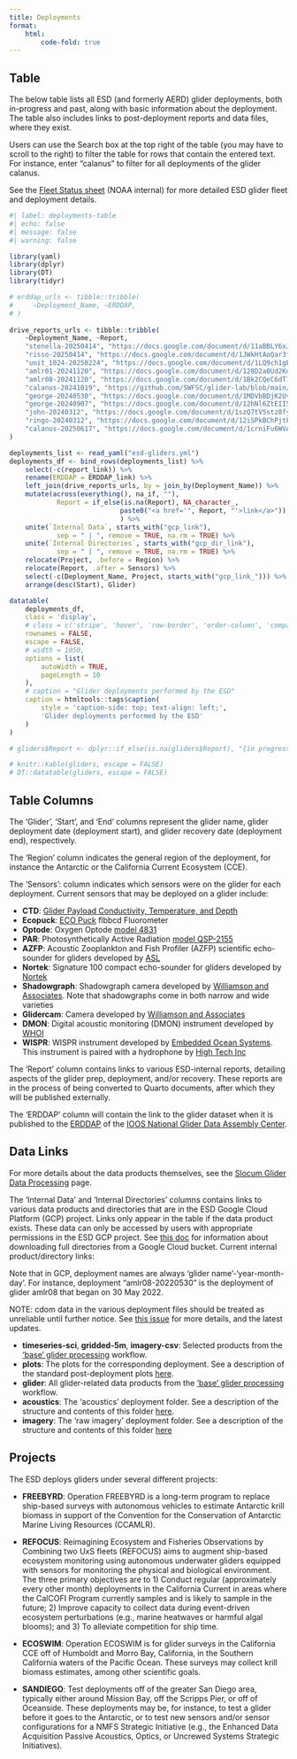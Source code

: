```yaml
---
title: Deployments
format: 
    html:
        code-fold: true
---
```


## Table

The below table lists all ESD (and formerly AERD) glider deployments, both in-progress and past, along with basic information about the deployment. The table also includes links to post-deployment reports and data files, where they exist. 

Users can use the Search box at the top right of the table (you may have to scroll to the right) to filter the table for rows that contain the entered text. For instance, enter "calanus" to filter for all deployments of the glider calanus. 

See the [Fleet Status sheet](https://docs.google.com/spreadsheets/d/1tB3QNKYx8qOYYS9QZotekBAx0y-_n2d-EZPjFFdYNuU/edit?usp=sharing) (NOAA internal) for more detailed ESD glider fleet and deployment details.

```r
#| label: deployments-table
#| echo: false
#| message: false
#| warning: false

library(yaml)
library(dplyr)
library(DT)
library(tidyr)

# erddap_urls <- tibble::tribble(
#     ~Deployment_Name, ~ERDDAP, 
# )
    
drive_reports_urls <- tibble::tribble(
    ~Deployment_Name, ~Report, 
    "stenella-20250414", "https://docs.google.com/document/d/11aBBLY6xJhdd2vDwuhdBLK3SVcPaqnxbkMR-Fn0rgy0/edit?usp=drive_link", 
    "risso-20250414", "https://docs.google.com/document/d/1JWkHtAoQar3fr0TLmKJT9VI5O5IqFkpEw4G_07ZFRts/edit?usp=drive_link", 
    "unit_1024-20250224", "https://docs.google.com/document/d/1LQ9ch1gEuHtHEUbC7dymbtm9UlZu6IaePKbmLpKTlyU/edit?usp=sharing", 
    "amlr01-20241120", "https://docs.google.com/document/d/128D2a0Ud2Kda5JwIYVhN9An4CFT6KxdGoqS1RsHKtQ0/edit?usp=sharing", 
    "amlr08-20241120", "https://docs.google.com/document/d/1Bk2CQeC6dT7OtOInGbB85aCiE3qmz_S4JvjbNHziKyQ/edit?usp=sharing", 
    "calanus-20241019", "https://github.com/SWFSC/glider-lab/blob/main/deployment-reports/calanus-20241019.html", 
    "george-20240530", "https://docs.google.com/document/d/1MDVbBDjK2UvHjLFQ35nzniC-R7YycM6SZr0ymEFvapw/edit?usp=sharing", 
    "george-20240907", "https://docs.google.com/document/d/12hNl6ZtEIISh4vlJcOJgK1RHsloGIa98WKf5xpjIq0U/edit?usp=sharing", 
    "john-20240312", "https://docs.google.com/document/d/1szQ7tV5stz8fyuNzF05jM1zxUQmkAwQxzZcmHGlDgwg/edit?usp=sharing", 
    "ringo-20240312", "https://docs.google.com/document/d/12iSPkBChPjtPFbFQxX2hCopga3hvBr91qH1kJW_w5sw/edit?usp=sharing", 
    "calanus-20250617", "https://docs.google.com/document/d/1crniFu6WVACCfgD_7a6VqYcbG61CWJo3-jYNb1zoH6A/edit?usp=sharing"
)  

deployments_list <- read_yaml("esd-gliders.yml")
deployments_df <- bind_rows(deployments_list) %>% 
    select(-c(report_link)) %>% 
    rename(ERDDAP = ERDDAP_link) %>% 
    left_join(drive_reports_urls, by = join_by(Deployment_Name)) %>% 
    mutate(across(everything(), na_if, ""), 
            Report = if_else(is.na(Report), NA_character_, 
                            paste0("<a href='", Report, "'>link</a>")), 
                            ) %>% 
    unite(`Internal Data`, starts_with("gcp_link"), 
            sep = " | ", remove = TRUE, na.rm = TRUE) %>%  
    unite(`Internal Directories`, starts_with("gcp_dir_link"), 
            sep = " | ", remove = TRUE, na.rm = TRUE) %>% 
    relocate(Project, .before = Region) %>%
    relocate(Report, .after = Sensors) %>%
    select(-c(Deployment_Name, Project, starts_with("gcp_link_"))) %>% #
    arrange(desc(Start), Glider)

datatable(
    deployments_df,
    class = 'display',
    # class = c('stripe', 'hover', 'row-border', 'order-column', 'compact'),
    rownames = FALSE,
    escape = FALSE,
    # width = 1050, 
    options = list(
        autoWidth = TRUE, 
        pageLength = 10
    ),
    # caption = "Glider deployments performed by the ESD"
    caption = htmltools::tags$caption(
        style = 'caption-side: top; text-align: left;',
        'Glider deployments performed by the ESD'
    )
)

# gliders$Report <- dplyr::if_else(is.na(gliders$Report), "{in progress}", paste0('<a href="', gliders$Report, '" target="_blank">Report</a>'))

# knitr::kable(gliders, escape = FALSE)
# DT::datatable(gliders, escape = FALSE)
```

## Table Columns

The 'Glider', 'Start', and 'End' columns represent the glider name, glider deployment date (deployment start), and glider recovery date (deployment end), respectively. 

The 'Region' column indicates the general region of the deployment, for instance the Antarctic or the California Current Ecosystem (CCE). 

The 'Sensors': column indicates which sensors were on the glider for each deployment. Current sensors that may be deployed on a glider include:

- **CTD**: [Glider Payload Conductivity, Temperature, and Depth](https://www.seabird.com/glider-payload-ctd-gpctd/product?id=60762467712)
- **Ecopuck**: [ECO Puck](https://www.seabird.com/eco-puck/product?id=60762467723) flbbcd Fluorometer
- **Optode**: Oxygen Optode [model 4831](https://www.aanderaa.com/media/pdfs/oxygen-optode-4330-4835-and-4831.pdf)
- **PAR**: Photosynthetically Active Radiation [model QSP-2155](https://www.biospherical.com/wp-content/uploads/2024/04/qsp2150_2013.pdf)
- **AZFP**: Acoustic Zooplankton and Fish Profiler (AZFP) scientific echo-sounder for gliders developed by [ASL](https://aslenv.com/glider.html) 
- **Nortek**: Signature 100 compact echo-sounder for gliders developed by [Nortek](https://www.nortekgroup.com/)
- **Shadowgraph**: Shadowgraph camera developed by [Williamson and Associates](https://www.wassoc.com/subsea-imaging). Note that shadowgraphs come in both narrow and wide varieties
- **Glidercam**: Camera developed by [Williamson and Associates](https://www.wassoc.com/subsea-imaging)
- **DMON**: Digital acoustic monitoring (DMON) instrument developed by [WHOI](https://robots4whales.whoi.edu/about/how-it-works/)
- **WISPR**: WISPR instrument developed by [Embedded Ocean Systems](https://embeddedocean.com/passive-acoustics-2/). This instrument is paired with a hydrophone by [High Tech Inc](https://www.hightechincusa.com/products/hydrophones/hti99hf.html)

The 'Report' column contains links to various ESD-internal reports, detailing aspects of the glider prep, deployment, and/or recovery. These reports are in the process of being converted to Quarto documents, after which they will be published externally.

The 'ERDDAP' column will contain the link to the glider dataset when it is published to the [ERDDAP](https://gliders.ioos.us/erddap/index.html) of the [IOOS National Glider Data Assembly Center](https://gliders.ioos.us/).

## Data Links

For more details about the data products themselves, see the [Slocum Glider Data Processing](slocum-glider-data.qmd#data-products) page. 

The 'Internal Data' and 'Internal Directories' columns contains links to various data products and directories that are in the ESD Google Cloud Platform (GCP) project. Links only appear in the table if the data product exists. These data can only be accessed by users with appropriate permissions in the ESD GCP project. See [this doc](https://docs.google.com/document/d/1wWxq79JPuD5A92XTeH-FVJYA87qW2UlfEtKU1yxrSb8/edit?usp=sharing) for information about downloading full directories from a Google Cloud bucket. Current internal product/directory links:

Note that in GCP, deployment names are always 'glider name'-'year-month-day'. For instance, deployment "amlr08-20220530" is the deployment of glider amlr08 that began on 30 May 2022.

NOTE: cdom data in the various deployment files should be treated as unreliable until further notice. See [this issue](https://github.com/SWFSC/glider-lab/issues/70) for more details, and the latest updates.

- **timeseries-sci**, **gridded-5m**, **imagery-csv**: Selected products from the ['base' glider processing](slocum-glider-data.qmd#base-processing) workflow.
- **plots**: The plots for the corresponding deployment. See a description of the standard post-deployment plots [here](data-management.html#deployments). 
- **glider**: All glider-related data products from the ['base' glider processing](slocum-glider-data.qmd#base-processing) workflow. 
- **acoustics**: The 'acoustics' deployment folder. See a description of the structure and contents of this folder [here](data-management.qmd#acoustics). 
- **imagery**: The 'raw imagery' deployment folder. See a description of the structure and contents of this folder [here](data-management.qmd#raw-imagery)

## Projects

The ESD deploys gliders under several different projects:

* **FREEBYRD**: Operation FREEBYRD is a long-term program to replace ship-based surveys with autonomous vehicles to estimate Antarctic krill biomass in support of the Convention for the Conservation of Antarctic Marine Living Resources (CCAMLR).

* **REFOCUS**: Reimagining Ecosystem and Fisheries Observations by Combining two UxS fleets (REFOCUS) aims to augment ship-based ecosystem monitoring using autonomous underwater gliders equipped with sensors for monitoring the physical and biological environment. The three primary objectives are to 1) Conduct regular (approximately every other month) deployments in the California Current in areas where the CalCOFI Program currently samples and is likely to sample in the future; 2) Improve capacity to collect data during event-driven ecosystem perturbations (e.g., marine heatwaves or harmful algal blooms); and 3) To alleviate competition for ship time.

* **ECOSWIM**: Operation ECOSWIM is for glider surveys in the California CCE off of Humboldt and Morro Bay, California, in the Southern California waters of the Pacific Ocean. These surveys may collect krill biomass estimates, among other scientific goals.

* **SANDIEGO**: Test deployments off of the greater San Diego area, typically either around Mission Bay, off the Scripps Pier, or off of Oceanside. These deployments may be, for instance, to test a glider before it goes to the Antarctic, or to test new sensors and/or sensor configurations for a NMFS Strategic Initiative (e.g., the Enhanced Data Acquisition Passive Acoustics, Optics, or Uncrewed Systems Strategic Initiatives). 
